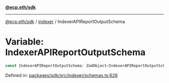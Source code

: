 [**@ecp.eth/sdk**](../../index.mdx)

***

[@ecp.eth/sdk](/sdk-reference/index.mdx) / [indexer](/sdk-reference/indexer/index.mdx) / IndexerAPIReportOutputSchema

# Variable: IndexerAPIReportOutputSchema

```ts
const IndexerAPIReportOutputSchema: ZodObject<IndexerAPIReportOutputSchemaType>;
```

Defined in: [packages/sdk/src/indexer/schemas.ts:628](https://github.com/ecp-eth/comments-monorepo/blob/main/packages/sdk/src/indexer/schemas.ts#L628)
